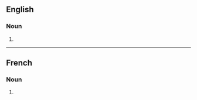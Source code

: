 ==English==

===Noun===
{{head|en|noun plural form}}

# {{plural of|fumet|lang=en}}

----

==French==

===Noun===
{{head|fr|noun plural form|g=m}}

# {{plural of|fumet|lang=fr}}